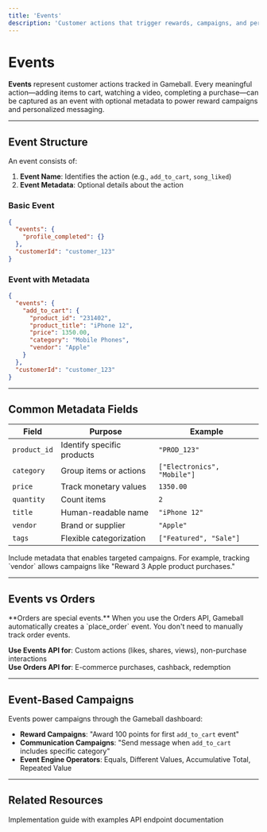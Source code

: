 ```yaml
---
title: 'Events'
description: 'Customer actions that trigger rewards, campaigns, and personalized experiences'
---
```


# Events

**Events** represent customer actions tracked in Gameball. Every meaningful action—adding items to cart, watching a video, completing a purchase—can be captured as an event with optional metadata to power reward campaigns and personalized messaging.

---

## Event Structure

An event consists of:
1. **Event Name**: Identifies the action (e.g., `add_to_cart`, `song_liked`)
2. **Event Metadata**: Optional details about the action

### Basic Event
```json
{
  "events": {
    "profile_completed": {}
  },
  "customerId": "customer_123"
}
```

### Event with Metadata
```json
{
  "events": {
    "add_to_cart": {
      "product_id": "231402",
      "product_title": "iPhone 12",
      "price": 1350.00,
      "category": "Mobile Phones",
      "vendor": "Apple"
    }
  },
  "customerId": "customer_123"
}
```

---

## Common Metadata Fields

| Field | Purpose | Example |
|-------|---------|---------|
| `product_id` | Identify specific products | `"PROD_123"` |
| `category` | Group items or actions | `["Electronics", "Mobile"]` |
| `price` | Track monetary values | `1350.00` |
| `quantity` | Count items | `2` |
| `title` | Human-readable name | `"iPhone 12"` |
| `vendor` | Brand or supplier | `"Apple"` |
| `tags` | Flexible categorization | `["Featured", "Sale"]` |

<Tip>
Include metadata that enables targeted campaigns. For example, tracking `vendor` allows campaigns like "Reward 3 Apple product purchases."
</Tip>

---

## Events vs Orders

<Note>
**Orders are special events.** When you use the Orders API, Gameball automatically creates a `place_order` event. You don't need to manually track order events.
</Note>

**Use Events API for**: Custom actions (likes, shares, views), non-purchase interactions  
**Use Orders API for**: E-commerce purchases, cashback, redemption

---

## Event-Based Campaigns

Events power campaigns through the Gameball dashboard:

- **Reward Campaigns**: "Award 100 points for first `add_to_cart` event"
- **Communication Campaigns**: "Send message when `add_to_cart` includes specific category"
- **Event Engine Operators**: Equals, Different Values, Accumulative Total, Repeated Value

---

## Related Resources

<CardGroup cols={2}>
  <Card title="Tracking Events Tutorial" icon="book-open" href="/tutorials-new/experiences/tracking-events">
    Implementation guide with examples
  </Card>
  <Card title="Send Events API" icon="code" href="/api-reference/events/send-events">
    API endpoint documentation
  </Card>
</CardGroup>
